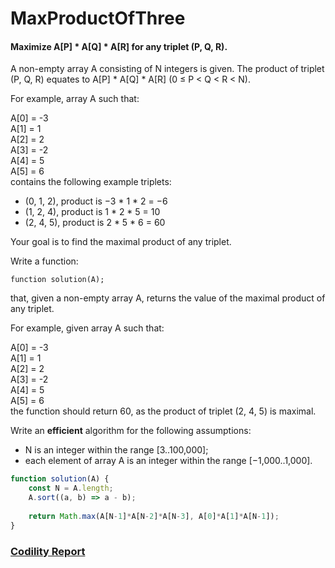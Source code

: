 # MaxProductOfThree
#### Maximize A[P] * A[Q] * A[R] for any triplet (P, Q, R).

A non-empty array A consisting of N integers is given. The product of triplet (P, Q, R) equates to A[P] * A[Q] * A[R] (0 ≤ P < Q < R < N).

For example, array A such that:

  A[0] = -3  
  A[1] = 1  
  A[2] = 2  
  A[3] = -2  
  A[4] = 5  
  A[5] = 6  
contains the following example triplets:

- (0, 1, 2), product is −3 * 1 * 2 = −6
- (1, 2, 4), product is 1 * 2 * 5 = 10
- (2, 4, 5), product is 2 * 5 * 6 = 60

Your goal is to find the maximal product of any triplet.

Write a function:

    function solution(A);

that, given a non-empty array A, returns the value of the maximal product of any triplet.

For example, given array A such that:

  A[0] = -3  
  A[1] = 1  
  A[2] = 2  
  A[3] = -2  
  A[4] = 5  
  A[5] = 6  
the function should return 60, as the product of triplet (2, 4, 5) is maximal.

Write an **efficient** algorithm for the following assumptions:

- N is an integer within the range [3..100,000];
- each element of array A is an integer within the range [−1,000..1,000].

```javascript
function solution(A) {
    const N = A.length;
    A.sort((a, b) => a - b);
    
    return Math.max(A[N-1]*A[N-2]*A[N-3], A[0]*A[1]*A[N-1]);
}
```

### [Codility Report](https://app.codility.com/demo/results/training5G5C5A-JA2/)

